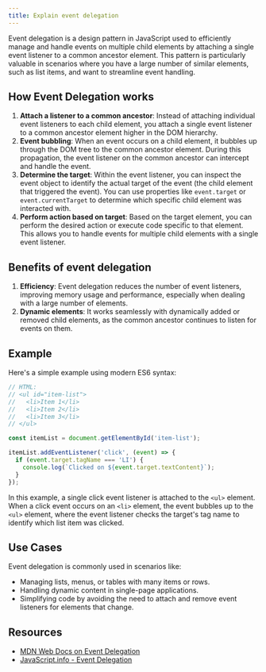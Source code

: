 ```yaml
---
title: Explain event delegation
---
```


Event delegation is a design pattern in JavaScript used to efficiently manage and handle events on multiple child elements by attaching a single event listener to a common ancestor element. This pattern is particularly valuable in scenarios where you have a large number of similar elements, such as list items, and want to streamline event handling.

## How Event Delegation works

1. **Attach a listener to a common ancestor**: Instead of attaching individual event listeners to each child element, you attach a single event listener to a common ancestor element higher in the DOM hierarchy.
1. **Event bubbling**: When an event occurs on a child element, it bubbles up through the DOM tree to the common ancestor element. During this propagation, the event listener on the common ancestor can intercept and handle the event.
1. **Determine the target**: Within the event listener, you can inspect the event object to identify the actual target of the event (the child element that triggered the event). You can use properties like `event.target` or `event.currentTarget` to determine which specific child element was interacted with.
1. **Perform action based on target**: Based on the target element, you can perform the desired action or execute code specific to that element. This allows you to handle events for multiple child elements with a single event listener.

## Benefits of event delegation

1. **Efficiency**: Event delegation reduces the number of event listeners, improving memory usage and performance, especially when dealing with a large number of elements.
1. **Dynamic elements**: It works seamlessly with dynamically added or removed child elements, as the common ancestor continues to listen for events on them.

## Example

Here's a simple example using modern ES6 syntax:

```js
// HTML:
// <ul id="item-list">
//   <li>Item 1</li>
//   <li>Item 2</li>
//   <li>Item 3</li>
// </ul>

const itemList = document.getElementById('item-list');

itemList.addEventListener('click', (event) => {
  if (event.target.tagName === 'LI') {
    console.log(`Clicked on ${event.target.textContent}`);
  }
});
```

In this example, a single click event listener is attached to the `<ul>` element. When a click event occurs on an `<li>` element, the event bubbles up to the `<ul>` element, where the event listener checks the target's tag name to identify which list item was clicked.

## Use Cases

Event delegation is commonly used in scenarios like:

- Managing lists, menus, or tables with many items or rows.
- Handling dynamic content in single-page applications.
- Simplifying code by avoiding the need to attach and remove event listeners for elements that change.

## Resources

- [MDN Web Docs on Event Delegation](https://developer.mozilla.org/en-US/docs/Learn/JavaScript/Building_blocks/Events#event_delegation)
- [JavaScript.info - Event Delegation](https://javascript.info/event-delegation)
